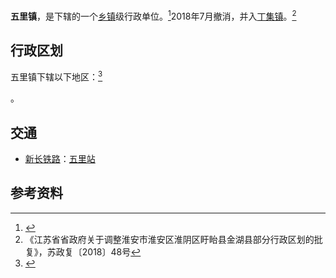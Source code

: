 {{中国乡级行政区|32/08/04/108/000}}

'''五里镇'''，是{{PRC admin/fullname|32/08/04/108/000|3}}下辖的一个[[乡镇|乡镇]]级行政单位。<ref>{{PRC admin/ref sgc|{{PRC admin/parent|32/08/04/108/000}}}}</ref>2018年7月撤消，并入[[丁集镇_(淮安市)|丁集镇]]。<ref>《江苏省省政府关于调整淮安市淮安区淮阴区盱眙县金湖县部分行政区划的批复》，苏政复〔2018〕48号</ref>

== 行政区划 ==
五里镇下辖以下地区：<ref>{{PRC admin/ref sgc|32/08/04/108/000}}</ref>

{{PRC admin/children|32/08/04/108/000}}。

== 交通 ==
* {{rint|cn|rail}}[[新长铁路|新长铁路]]：[[五里站|五里站]]

== 参考资料 ==
{{reflist}}

{{PRC admin/navcat|32/08/04/108/000}}
{{江苏行政区划小作品}}
